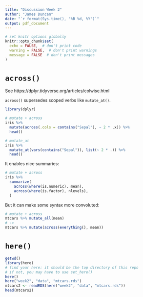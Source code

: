 ```yaml
---
title: "Discussion Week 2"
author: "James Duncan"
date: "`r format(Sys.time(), '%B %d, %Y')`"
output: pdf_document
---
```


```r
# set knitr options globally
knitr::opts_chunk$set(
  echo = FALSE,  # don't print code
  warning = FALSE,  # don't print warnings
  message = FALSE  # don't print messages
)
```

# `across()`

See https://dplyr.tidyverse.org/articles/colwise.html

`across()` supersedes scoped verbs like `mutate_at()`.

```r
library(dplyr)

# mutate + across
iris %>%
  mutate(across(.cols = contains("Sepal"), ~ 2 * .x)) %>%
  head()

# mutate_at
iris %>%
  mutate_at(vars(contains("Sepal")), list(~ 2 * .)) %>%
  head()

```

It enables nice summaries:

```r
# mutate + across
iris %>%
  summarize(
    across(where(is.numeric), mean),
    across(where(is.factor), nlevels),
  )
```

But it can make some syntax more convoluted:

```r
# mutate + across
mtcars %>% mutate_all(mean)
# ->
mtcars %>% mutate(across(everything(), mean))
```

# `here()`

```r
getwd()
library(here)
# find your here: it should be the top directory of this repo
# if not, you may have to use set_here()
here()
here("week2", "data", "mtcars.rds")
mtcars2 <- readRDS(here("week2", "data", "mtcars.rds"))
head(mtcars2)
```
